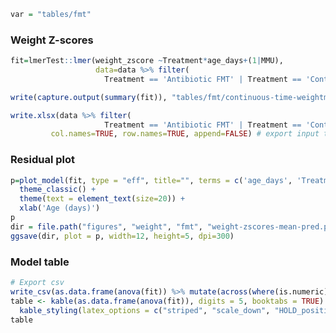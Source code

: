 ```r
var = "tables/fmt"
```

### Weight Z-scores

```r
fit=lmerTest::lmer(weight_zscore ~Treatment*age_days+(1|MMU),
                   data=data %>% filter(
                     Treatment == 'Antibiotic FMT' | Treatment == 'Control'))

write(capture.output(summary(fit)), "tables/fmt/continuous-time-weightmod.txt") # export model summary to file

write.xlsx(data %>% filter(
                     Treatment == 'Antibiotic FMT' | Treatment == 'Control'), file= paste(var, "/continuous-modinput" , ".xlsx", sep=""), sheetName="Sheet1",
         col.names=TRUE, row.names=TRUE, append=FALSE) # export input table for model
```

### Residual plot

```r
p=plot_model(fit, type = "eff", title="", terms = c('age_days', 'Treatment'), colors = c("darkgreen", "darkblue"), show.data=TRUE) +
  theme_classic() +
  theme(text = element_text(size=20)) +
  xlab('Age (days)')
p
dir = file.path("figures", "weight", "fmt", "weight-zscores-mean-pred.png")
ggsave(dir, plot = p, width=12, height=5, dpi=300)
```

### Model table
```r
# Export csv
write_csv(as.data.frame(anova(fit)) %>% mutate(across(where(is.numeric), round, 3)), path = 'tables/fmt/anova_table.csv')
table <- kable(as.data.frame(anova(fit)), digits = 5, booktabs = TRUE) %>%
  kable_styling(latex_options = c("striped", "scale_down", "HOLD_position"))
table
```
